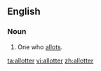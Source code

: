 ==English==

===Noun===
{{en-noun}}

# One who [[allot]]s.

[[ta:allotter]]
[[vi:allotter]]
[[zh:allotter]]
